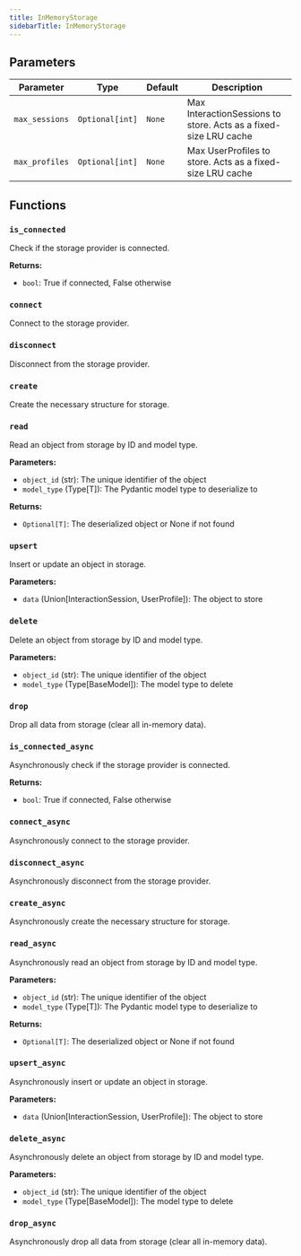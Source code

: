 ```yaml
---
title: InMemoryStorage
sidebarTitle: InMemoryStorage
---
```


## Parameters

| Parameter                          | Type                                                  | Default    | Description                                                                                                                                                                                                                      |
| ---------------------------------- | ----------------------------------------------------- | ---------- | -------------------------------------------------------------------------------------------------------------------------------------------------------------------------------------------------------------------------------- |
| `max_sessions`                     | `Optional[int]`                                       | `None`     | Max InteractionSessions to store. Acts as a fixed-size LRU cache                                                                                                                                                              |
| `max_profiles`                     | `Optional[int]`                                       | `None`     | Max UserProfiles to store. Acts as a fixed-size LRU cache                                                                                                                                                                       |

## Functions

### `is_connected`

Check if the storage provider is connected.

**Returns:**

- `bool`: True if connected, False otherwise

### `connect`

Connect to the storage provider.

### `disconnect`

Disconnect from the storage provider.

### `create`

Create the necessary structure for storage.

### `read`

Read an object from storage by ID and model type.

**Parameters:**

- `object_id` (str): The unique identifier of the object
- `model_type` (Type[T]): The Pydantic model type to deserialize to

**Returns:**

- `Optional[T]`: The deserialized object or None if not found

### `upsert`

Insert or update an object in storage.

**Parameters:**

- `data` (Union[InteractionSession, UserProfile]): The object to store

### `delete`

Delete an object from storage by ID and model type.

**Parameters:**

- `object_id` (str): The unique identifier of the object
- `model_type` (Type[BaseModel]): The model type to delete

### `drop`

Drop all data from storage (clear all in-memory data).

### `is_connected_async`

Asynchronously check if the storage provider is connected.

**Returns:**

- `bool`: True if connected, False otherwise

### `connect_async`

Asynchronously connect to the storage provider.

### `disconnect_async`

Asynchronously disconnect from the storage provider.

### `create_async`

Asynchronously create the necessary structure for storage.

### `read_async`

Asynchronously read an object from storage by ID and model type.

**Parameters:**

- `object_id` (str): The unique identifier of the object
- `model_type` (Type[T]): The Pydantic model type to deserialize to

**Returns:**

- `Optional[T]`: The deserialized object or None if not found

### `upsert_async`

Asynchronously insert or update an object in storage.

**Parameters:**

- `data` (Union[InteractionSession, UserProfile]): The object to store

### `delete_async`

Asynchronously delete an object from storage by ID and model type.

**Parameters:**

- `object_id` (str): The unique identifier of the object
- `model_type` (Type[BaseModel]): The model type to delete

### `drop_async`

Asynchronously drop all data from storage (clear all in-memory data).
